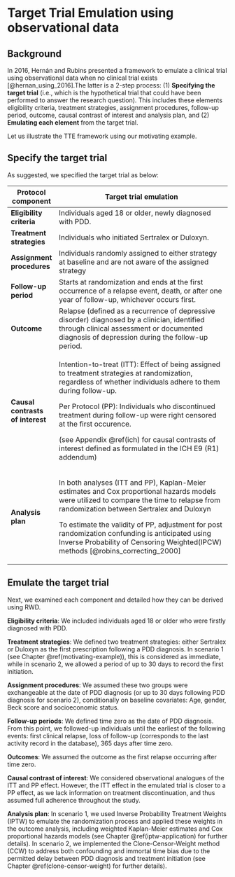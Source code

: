 # Target Trial Emulation using observational data {#target-trial-emulation}

## Background

In 2016, Hernán and Rubins presented a framework to emulate a clinical trial using observational data when no clinical trial exists [@hernan_using_2016].The latter is a 2-step process: (1) **Specifying the target trial** (i.e., which is the hypothetical trial that could have been performed to answer the research question). This includes these elements eligibility criteria, treatment strategies, assignment procedures, follow-up period, outcome, causal contrast of interest and analysis plan, and (2) **Emulating each element** from the target trial.

Let us illustrate the TTE framework using our motivating example.

## Specify the target trial

As suggested, we specified the target trial as below:

+----------------------------------+----------------------------------------------------------------------------------------------------------------------------------------------------------------------------------------------+
| Protocol component               | Target trial emulation                                                                                                                                                                       |
+==================================+==============================================================================================================================================================================================+
| **Eligibility criteria**         | Individuals aged 18 or older, newly diagnosed with PDD.                                                                                                                                      |
+----------------------------------+----------------------------------------------------------------------------------------------------------------------------------------------------------------------------------------------+
| **Treatment strategies**         | Individuals who initiated Sertralex or Duloxyn.                                                                                                                                              |
+----------------------------------+----------------------------------------------------------------------------------------------------------------------------------------------------------------------------------------------+
| **Assignment procedures**        | Individuals randomly assigned to either strategy at baseline and are not aware of the assigned strategy                                                                                      |
+----------------------------------+----------------------------------------------------------------------------------------------------------------------------------------------------------------------------------------------+
| **Follow-up period**             | Starts at randomization and ends at the first occurrence of a relapse event, death, or after one year of follow-up, whichever occurs first.                                                  |
+----------------------------------+----------------------------------------------------------------------------------------------------------------------------------------------------------------------------------------------+
| **Outcome**                      | Relapse (defined as a recurrence of depressive disorder) diagnosed by a clinician, identified through clinical assessment or documented diagnosis of depression during the follow-up period. |
+----------------------------------+----------------------------------------------------------------------------------------------------------------------------------------------------------------------------------------------+
| **Causal contrasts of interest** | Intention-to-treat (ITT): Effect of being assigned to treatment strategies at randomization, regardless of whether individuals adhere to them during follow-up.                              |
|                                  |                                                                                                                                                                                              |
|                                  | Per Protocol (PP): Individuals who discontinued treatment during follow-up were right censored at the first occurence.                                                                       |
|                                  |                                                                                                                                                                                              |
|                                  | (see Appendix \@ref(ich) for causal contrasts of interest defined as formulated in the ICH E9 (R1) addendum)                                                                                 |
+----------------------------------+----------------------------------------------------------------------------------------------------------------------------------------------------------------------------------------------+
| **Analysis plan**                | In both analyses (ITT and PP), Kaplan-Meier estimates and Cox proportional hazards models were utilized to compare the time to relapse from randomization between Sertralex and Duloxyn      |
|                                  |                                                                                                                                                                                              |
|                                  | To estimate the validity of PP, adjustment for post randomization confunding is anticipated using Inverse Probability of Censoring Weighted(IPCW) methods [@robins_correcting_2000]          |
+----------------------------------+----------------------------------------------------------------------------------------------------------------------------------------------------------------------------------------------+

## Emulate the target trial

Next, we examined each component and detailed how they can be derived using RWD.

**Eligibility criteria**: We included individuals aged 18 or older who were firstly diagnosed with PDD.

**Treatment strategies**: We defined two treatment strategies: either Sertralex or Duloxyn as the first prescription following a PDD diagnosis. In scenario 1 (see Chapter \@ref(motivating-example)), this is considered as immediate, while in scenario 2, we allowed a period of up to 30 days to record the first initiation.

**Assignment procedures**: We assumed these two groups were exchangeable at the date of PDD diagnosis (or up to 30 days following PDD diagnosis for scenario 2), conditionally on baseline covariates: Age, gender, Beck score and socioeconomic status.

**Follow-up periods**: We defined time zero as the date of PDD diagnosis. From this point, we followed-up individuals until the earliest of the following events: first clinical relapse, loss of follow-up (corresponds to the last activity record in the database), 365 days after time zero.

**Outcomes**: We assumed the outcome as the first relapse occurring after time zero.

**Causal contrast of interest**: We considered observational analogues of the ITT and PP effect. However, the ITT effect in the emulated trial is closer to a PP effect, as we lack information on treatment discontinuation, and thus assumed full adherence throughout the study.

**Analysis plan**: In scenario 1, we used Inverse Probability Treatment Weights (IPTW) to emulate the randomization process and applied these weights in the outcome analysis, including weighted Kaplan-Meier estimates and Cox proportional hazards models (see Chapter \@ref(iptw-application) for further details). In scenario 2, we implemented the Clone-Censor-Weight method (CCW) to address both confounding and immortal time bias due to the permitted delay between PDD diagnosis and treatment initiation (see Chapter \@ref(clone-censor-weight) for further details).
